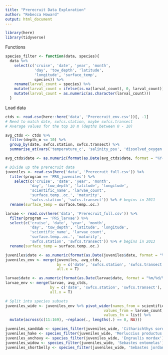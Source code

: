 ```yaml
---
title: "Prerecruit Data Exploration"
author: "Rebecca Howard"
output: html_document
---
```


```r
library(here)
library(tidyverse)
```

Functions
```r
species_filter <- function(data, species){
  data %>%
    select(c('cruise', 'date', 'year', 'month',
             'day', 'tow_depth', 'latitude', 
             'longitude', 'surface_temp', 
             species)) %>%
    rename(larval_count = species) %>%
    mutate(larval_count = ifelse(is.na(larval_count), 0, larval_count)) %>%
    mutate(larval_count = as.numeric(as.character(larval_count)))
  }
```

Load data
```r
ctds <- read.csv(here::here('data', 'Prerecruit_env.csv'))[, -1]
# Need to match date, swfcs.station, maybe swfcs.transect
# Average values for the top 10 m (depths between 0 - 10)

avg_ctds <- ctds %>%
  filter(depth_m <= 10) %>%
  group_by(date, swfcs.station, swfcs.transect) %>%
  summarise_at(vars('temperature_c', 'salinity_psu', 'dissolved_oxygen'), mean) 

avg_ctds$date <- as.numeric(format(as.Date(avg_ctds$date, format = "%Y-%m-%d"), "%m%d%Y"))
```

```r
# Divide up the prerecruit data
juveniles <- read.csv(here('data', 'Prerecruit_full.csv')) %>%
  filter(program == 'PRS_juveniles') %>%
    select(c('cruise', 'date', 'year', 'month',
           'day', 'tow_depth', 'latitude', 'longitude',
           'scientific_name', 'larvae_count',
           'surface.temp..oc.', 'maturity', 
           'swfcs.station', 'swfcs.transect')) %>% # begins in 2011
  rename(surface_temp = surface.temp..oc.)

larvae <- read.csv(here('data', 'Prerecruit_full.csv')) %>%
  filter(program == 'PRS_larvae') %>%
  select(c('cruise', 'date', 'year', 'month',
           'day', 'tow_depth', 'latitude', 'longitude',
           'scientific_name', 'larvae_count',
           'surface.temp..oc.', 'maturity', 
           'swfcs.station', 'swfcs.transect')) %>% # begins in 2013
  rename(surface_temp = surface.temp..oc.)

juveniles$date <- as.numeric(format(as.Date(juveniles$date, format = "%m/%d/%Y"), "%m%d%Y"))
juveniles_env <- merge(juveniles, avg_ctds,
                       by = c('date', 'swfcs.station', 'swfcs.transect'),
                       all.x = T)

larvae$date <- as.numeric(format(as.Date(larvae$date, format = "%m/%d/%Y"), "%m%d%Y"))
larvae_env <- merge(larvae, avg_ctds,
                    by = c('date', 'swfcs.station', 'swfcs.transect'),
                    all.x = T)
```

```r
# Split into species subsets
juveniles_wide <- juveniles_env %>% pivot_wider(names_from = scientific_name, 
                                            values_from = larvae_count,
                                            values_fn = list) %>%
  mutate(across(c(11:169), ~replace(., lengths(.) == 0, NA)))

juveniles_sanddab <- species_filter(juveniles_wide, 'Citharichthys sordidus')
juveniles_hake <- species_filter(juveniles_wide, 'Merluccius productus')
juveniles_anchovy <- species_filter(juveniles_wide, 'Engraulis mordax')
juveniles_widow <- species_filter(juveniles_wide, 'Sebastes entomelas')
juveniles_shortbelly <- species_filter(juveniles_wide, 'Sebastes jordani')
```


